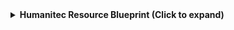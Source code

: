 <details>
<summary><b>Humanitec Resource Blueprint (Click to expand)</b></summary>


```json showLineNumbers

{
  "identifier": "humanitecResource",
  "title": "Humanitec Resource",
  "icon": "Microservice",
  "schema": {
    "properties": {
      "type": {
        "title": "Type",
        "description": "The type of the resource",
        "type": "string",
        "icon": "DefaultProperty"
      },
      "class": {
        "title": "Class",
        "description": "The class of the resource",
        "type": "string",
        "icon": "DefaultProperty"
      },
      "resource": {
        "title": "Resource",
        "description": "The resource",
        "type": "object",
        "icon": "DefaultProperty"
      },
      "resourceSchema": {
        "title": "Resource Schema",
        "description": "The schema of the resource",
        "type": "object",
        "icon": "DefaultProperty"
      },
      "guresid": {
        "title": "GU Resource ID",
        "description": "The GU resource ID",
        "type": "string",
        "icon": "DefaultProperty"
      }
    },
    "required": []
  },
  "mirrorProperties": {},
  "calculationProperties": {},
  "aggregationProperties": {},
  "relations": {
    "humanitecResourceGraph": {
      "title": "Depends On",
      "description": "Resource Graph",
      "target": "humanitecResourceGraph",
      "required": false,
      "many": true
    },
    "humanitecWorkload": {
      "title": "Humanitec Workload",
      "target": "humanitecWorkload",
      "required": false,
      "many": false
    }
  }
}
```
</details>